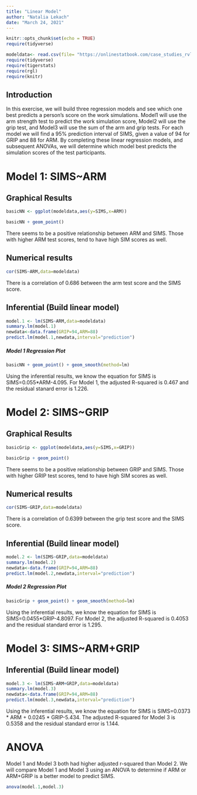 ```yaml
---
title: "Linear Model"
author: "Natalia Lekach"
date: "March 24, 2021"
---
```


```r
knitr::opts_chunk$set(echo = TRUE)
require(tidyverse)
```

```r
modeldata<- read.csv(file= "https://onlinestatbook.com/case_studies_rvls/physical_strength/data.txt",sep="",header=TRUE)
require(tidyverse)
require(tigerstats)
require(rgl)
require(knitr)
```


## Introduction

In this exercise, we will build three regression models and see which one best predicts a person's score on the work simulations. Model1 will use the arm strength test to predict the work simulation score, Model2 will use the grip test, and Model3 will use the sum of the arm and grip tests. For each model we will find a 95% prediction interval of SIMS, given a value of 94  for GRIP and 88 for ARM.
By completing these linear regression models, and subsequent ANOVAs, we will determine which model best predicts the simulation scores of the test participants.   


# Model 1: SIMS~ARM

## Graphical Results
```r
basicNN <- ggplot(modeldata,aes(y=SIMS,x=ARM))
```

```r
basicNN + geom_point()
```
  
There seems to be a positive relationship between ARM and SIMS. Those with higher ARM test scores, tend to have high SIM scores as well.  

## Numerical results
```r
cor(SIMS~ARM,data=modeldata)
```

There is a correlation of 0.686 between the arm test score and the SIMS score.  

## Inferential  (Build linear model)
  
```r
model.1 <- lm(SIMS~ARM,data=modeldata)
summary.lm(model.1)
newdata<-data.frame(GRIP=94,ARM=88)
predict.lm(model.1,newdata,interval="prediction")
```

##### Model 1 Regression Plot
  
```r
basicNN + geom_point() + geom_smooth(method=lm)
``` 
  
Using the inferential results, we know the equation for SIMS is SIMS=0.055*ARM-4.095. For Model 1, the adjusted R-squared is 0.467 and the residual stanard error is 1.226.

# Model 2: SIMS~GRIP

## Graphical Results
```r
basicGrip <- ggplot(modeldata,aes(y=SIMS,x=GRIP))
```

```r
basicGrip + geom_point()
```
  
There seems to be a positive relationship between GRIP and SIMS. Those with higher GRIP test scores, tend to have high SIM scores as well.  

## Numerical results
```r
cor(SIMS~GRIP,data=modeldata)
```

There is a correlation of 0.6399 between the grip test score and the SIMS score.  

## Inferential  (Build linear model)
  
```r
model.2 <- lm(SIMS~GRIP,data=modeldata)
summary.lm(model.2)
newdata<-data.frame(GRIP=94,ARM=88)
predict.lm(model.2,newdata,interval="prediction")
```

##### Model 2 Regression Plot
  
```r
basicGrip + geom_point() + geom_smooth(method=lm)
``` 
  
Using the inferential results, we know the equation for SIMS is SIMS=0.0455*GRIP-4.8097. For Model 2, the adjusted R-squared is 0.4053 and the residual standard error is 1.295.

# Model 3: SIMS~ARM+GRIP
 
## Inferential  (Build linear model)
  
```r
model.3 <- lm(SIMS~ARM+GRIP,data=modeldata)
summary.lm(model.3)
newdata<-data.frame(GRIP=94,ARM=88)
predict.lm(model.3,newdata,interval="prediction")
```

Using the inferential results, we know the equation for SIMS is SIMS=0.0373 * ARM + 0.0245 * GRIP-5.434.
The adjusted R-squared for Model 3 is 0.5358 and the residual standard error is 1.144. 

# ANOVA

Model 1 and Model 3 both had higher adjusted r-squared than Model 2. We will compare Model 1 and Model 3 using an ANOVA to determine if ARM or ARM+GRIP is a better model to predict SIMS.  

```r
anova(model.1,model.3)
```


